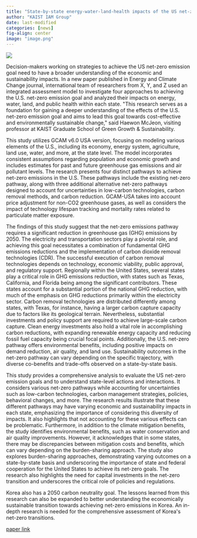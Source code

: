 ```yaml
---
title: "State-by-state energy-water-land-health impacts of the US net-zero emissions goal"
author: "KAIST IAM Group"
date: last-modified
categories: [news]
fig-align: center
image: "image.png"
---
```


![](image.png)

Decision-makers working on strategies to achieve the US net-zero emission goal need to have a broader understanding of the economic and sustainability impacts. In a new paper published in Energy and Climate Change journal, international team of researchers from X, Y, and Z used an integrated assessment model to investigate four approaches to achieving the U.S. net-zero emission goal and analyzed their impacts on energy, water, land, and public health within each state. \"This research serves as a foundation for gaining a deeper understanding of the effects of the U.S. net-zero emission goal and aims to lead this goal towards cost-effective and environmentally sustainable change,\" said Haewon McJeon, visiting professor at KAIST Graduate School of Green Growth & Sustainability. 

This study utilizes GCAM v6.0 USA version, focusing on modeling various elements of the U.S., including its economy, energy system, agriculture, land use, water, and more, at the state level. The model incorporates consistent assumptions regarding population and economic growth and includes estimates for past and future greenhouse gas emissions and air pollutant levels. The research presents four distinct pathways to achieve net-zero emissions in the U.S. These pathways include the existing net-zero pathway, along with three additional alternative net-zero pathways designed to account for uncertainties in low-carbon technologies, carbon removal methods, and carbon reduction. GCAM-USA takes into account price adjustment for non-CO2 greenhouse gases, as well as considers the impact of technology lifespan tracking and mortality rates related to particulate matter exposure. 

The findings of this study suggest that the net-zero emissions pathway requires a significant reduction in greenhouse gas (GHG) emissions by 2050. The electricity and transportation sectors play a pivotal role, and achieving this goal necessitates a combination of fundamental GHG emissions reductions and the implementation of carbon dioxide removal technologies (CDR). The successful execution of carbon removal technologies depends on technology, economic viability, public approval, and regulatory support. Regionally within the United States, several states play a critical role in GHG emissions reduction, with states such as Texas, California, and Florida being among the significant contributors. These states account for a substantial portion of the national GHG reduction, with much of the emphasis on GHG reductions primarily within the electricity sector. Carbon removal technologies are distributed differently among states, with Texas, for instance, having a larger carbon capture capacity due to factors like its geological terrain. Nevertheless, substantial investments and policy support are required to achieve large-scale carbon capture. Clean energy investments also hold a vital role in accomplishing carbon reductions, with expanding renewable energy capacity and reducing fossil fuel capacity being crucial focal points. Additionally, the U.S. net-zero pathway offers environmental benefits, including positive impacts on demand reduction, air quality, and land use. Sustainability outcomes in the net-zero pathway can vary depending on the specific trajectory, with diverse co-benefits and trade-offs observed on a state-by-state basis. 

This study provides a comprehensive analysis to evaluate the US net-zero emission goals and to understand state-level actions and interactions. It considers various net-zero pathways while accounting for uncertainties such as low-carbon technologies, carbon management strategies, policies, behavioral changes, and more. The research results illustrate that these different pathways may have varying economic and sustainability impacts in each state, emphasizing the importance of considering this diversity of impacts. It also highlights that not accounting for these various effects can be problematic. Furthermore, in addition to the climate mitigation benefits, the study identifies environmental benefits, such as water conservation and air quality improvements. However, it acknowledges that in some states, there may be discrepancies between mitigation costs and benefits, which can vary depending on the burden-sharing approach. The study also explores burden-sharing approaches, demonstrating varying outcomes on a state-by-state basis and underscoring the importance of state and federal cooperation for the United States to achieve its net-zero goals. The research also highlights the need for capital investments in the net-zero transition and underscores the critical role of policies and regulations.  

Korea also has a 2050 carbon neutrality goal. The lessons learned from this research can also be expanded to better understanding the economically sustainable transition towards achieving net-zero emissions in Korea. An in-depth research is needed for the comprehensive assessment of Korea\'s net-zero transitions. 

[[paper link]{.underline}](https://doi.org/10.1016/j.egycc.2023.100117)
